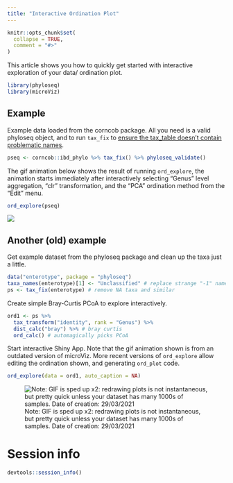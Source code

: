 ```yaml
---
title: "Interactive Ordination Plot"
---
```


```r
knitr::opts_chunk$set(
  collapse = TRUE,
  comment = "#>"
)
```

This article shows you how to quickly get started with interactive exploration of your data/ ordination plot.

```r
library(phyloseq)
library(microViz)
```

## Example

Example data loaded from the corncob package. All you need is a valid phyloseq object, and to run `tax_fix` to [ensure the tax_table doesn't contain problematic names](https://david-barnett.github.io/microViz/articles/articles/tax-fixing.html).

```r
pseq <- corncob::ibd_phylo %>% tax_fix() %>% phyloseq_validate()
```

The gif animation below shows the result of running `ord_explore`, the animation starts immediately after interactively selecting "Genus" level aggregation, "clr" transformation, and the "PCA" ordination method from the "Edit" menu.

``` .R
ord_explore(pseq)
```

![](images/20210429_ord_explore_x175.gif)

## Another (old) example

Get example dataset from the phyloseq package and clean up the taxa just a little.

```r
data("enterotype", package = "phyloseq")
taxa_names(enterotype)[1] <- "Unclassified" # replace strange "-1" name
ps <- tax_fix(enterotype) # remove NA taxa and similar
```

Create simple Bray-Curtis PCoA to explore interactively.

```r
ord1 <- ps %>%
  tax_transform("identity", rank = "Genus") %>% 
  dist_calc("bray") %>% # bray curtis
  ord_calc() # automagically picks PCoA
```

Start interactive Shiny App. Note that the gif animation shown is from an outdated version of microViz. More recent versions of `ord_explore` allow editing the ordination shown, and generating `ord_plot` code.

``` .r
ord_explore(data = ord1, auto_caption = NA)
```

![Note: GIF is sped up x2: redrawing plots is not instantaneous, but pretty quick unless your dataset has many 1000s of samples. Date of creation: 29/03/2021](images/20210329_ord_explore_dev_x2.gif)

# Session info

```r
devtools::session_info()
```
